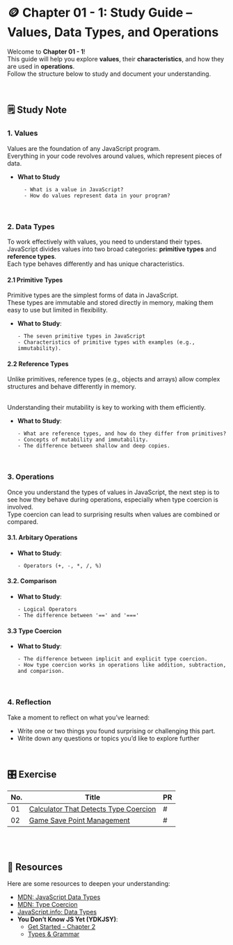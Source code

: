 # 🪙 Chapter 01 - 1: Study Guide – Values, Data Types, and Operations

Welcome to **Chapter 01 - 1**! <br/> This guide will help you explore **values**, their **characteristics**, and how they are used in **operations**. <br /> Follow the structure below to study and document your understanding.

<br />

## **🗒️ Study Note**

### **1. Values**

Values are the foundation of any JavaScript program. <br /> Everything in your code revolves around values, which represent pieces of data.

- **What to Study**
  ```
    - What is a value in JavaScript?
    - How do values represent data in your program?
  ```

<br />

### **2. Data Types**

To work effectively with values, you need to understand their types. <br /> JavaScript divides values into two broad categories: **primitive types** and **reference types**. <br /> Each type behaves differently and has unique characteristics.

#### **2.1 Primitive Types**

Primitive types are the simplest forms of data in JavaScript. <br /> These types are immutable and stored directly in memory, making them easy to use but limited in flexibility.

- **What to Study**:
  ```
  - The seven primitive types in JavaScript
  - Characteristics of primitive types with examples (e.g., immutability).
  ```

#### **2.2 Reference Types**

Unlike primitives, reference types (e.g., objects and arrays) allow complex structures and behave differently in memory.

<br />
Understanding their mutability is key to working with them efficiently.

- **What to Study**:
  ```
  - What are reference types, and how do they differ from primitives?
  - Concepts of mutability and immutability.
  - The difference between shallow and deep copies.
  ```

<br />

### **3. Operations**

Once you understand the types of values in JavaScript, the next step is to see how they behave during operations, especially when type coercion is involved. <br /> Type coercion can lead to surprising results when values are combined or compared.

#### **3.1. Arbitary Operations**

- **What to Study**:
  ```
  - Operators (+, -, *, /, %)
  ```

#### **3.2. Comparison**

- **What to Study**:
  ```
  - Logical Operators
  - The difference between '==' and '==='
  ```

#### **3.3 Type Coercion**

- **What to Study**:
  ```
  - The difference between implicit and explicit type coercion.
  - How type coercion works in operations like addition, subtraction, and comparison.
  ```

<br />

### **4. Reflection**

Take a moment to reflect on what you’ve learned:

- Write one or two things you found surprising or challenging this part.
- Write down any questions or topics you’d like to explore further

<br />

## **🎛️ Exercise**

| No. | Title                                                                                                                                      | PR  |
| --- | ------------------------------------------------------------------------------------------------------------------------------------------ | --- |
| 01  | [Calculator That Detects Type Coercion](https://github.com/navynj/JS-Dive-Study/blob/main/public/guideline/chap01/1_values/exercise01.mdx) | #   |
| 02  | [Game Save Point Management](https://github.com/navynj/JS-Dive-Study/blob/main/public/guideline/chap01/1_values/exercise02.mdx)            | #   |

<br />
<br />

## 🔗 Resources

Here are some resources to deepen your understanding:

- [MDN: JavaScript Data Types](https://developer.mozilla.org/en-US/docs/Web/JavaScript/Data_structures)
- [MDN: Type Coercion](https://developer.mozilla.org/en-US/docs/Glossary/Type_coercion)
- [JavaScript.info: Data Types](https://javascript.info/types)
- **You Don’t Know JS Yet (YDKJSY)**:
  - [Get Started - Chapter 2](https://github.com/getify/You-Dont-Know-JS/blob/2nd-ed/get-started/ch2.mdx)
  - [Types & Grammar](https://github.com/getify/You-Dont-Know-JS/tree/2nd-ed/types-grammar)

